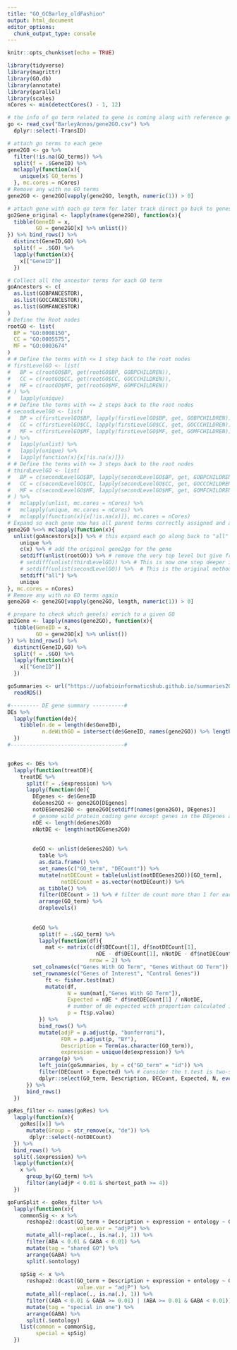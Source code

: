 ```yaml
---
title: "GO_GCBarley_oldFashion"
output: html_document
editor_options: 
  chunk_output_type: console
---
```


```r
knitr::opts_chunk$set(echo = TRUE)
```

```r
library(tidyverse)
library(magrittr)
library(GO.db)
library(annotate)
library(parallel)
library(scales)
nCores <- min(detectCores() - 1, 12)
```

```r
# the info of go term related to gene is coming along with reference genome and genome annotation of Morex v2 (2019)
go <- read_csv("BarleyAnnos/gene2GO.csv") %>% 
  dplyr::select(-TransID)

# attach go terms to each gene
gene2GO <- go %>%
  filter(!is.na(GO_terms)) %>%
  split(f = .$GeneID) %>%
  mclapply(function(x){
    unique(x$`GO_terms`)
  }, mc.cores = nCores)
# Remove any with no GO terms
gene2GO <- gene2GO[vapply(gene2GO, length, numeric(1)) > 0]

# attach gene with each go term for later track direct go back to genes
go2Gene_original <- lapply(names(gene2GO), function(x){
  tibble(GeneID = x,
         GO = gene2GO[x] %>% unlist())
}) %>% bind_rows() %>% 
  distinct(GeneID,GO) %>%
  split(f = .$GO) %>%
  lapply(function(x){
    x[["GeneID"]]
  }) 
```

```r
# Collect all the ancestor terms for each GO term
goAncestors <- c(
  as.list(GOBPANCESTOR),
  as.list(GOCCANCESTOR),
  as.list(GOMFANCESTOR)
)
# Define the Root nodes
rootGO <- list(
  BP = "GO:0008150",
  CC = "GO:0005575",
  MF = "GO:0003674"
)
# # Define the terms with <= 1 step back to the root nodes
# firstLevelGO <- list(
#   BP = c(rootGO$BP, get(rootGO$BP, GOBPCHILDREN)),
#   CC = c(rootGO$CC, get(rootGO$CC, GOCCCHILDREN)),
#   MF = c(rootGO$MF, get(rootGO$MF, GOMFCHILDREN))
# ) %>%
#   lapply(unique)
# # Define the terms with <= 2 steps back to the root nodes
# secondLevelGO <- list(
#   BP = c(firstLevelGO$BP, lapply(firstLevelGO$BP, get, GOBPCHILDREN)),
#   CC = c(firstLevelGO$CC, lapply(firstLevelGO$CC, get, GOCCCHILDREN)),
#   MF = c(firstLevelGO$MF, lapply(firstLevelGO$MF, get, GOMFCHILDREN))
# ) %>%
#   lapply(unlist) %>%
#   lapply(unique) %>%
#   lapply(function(x){x[!is.na(x)]})
# # Define the terms with <= 3 steps back to the root nodes
# thirdLevelGO <- list(
#   BP = c(secondLevelGO$BP, lapply(secondLevelGO$BP, get, GOBPCHILDREN)),
#   CC = c(secondLevelGO$CC, lapply(secondLevelGO$CC, get, GOCCCHILDREN)),
#   MF = c(secondLevelGO$MF, lapply(secondLevelGO$MF, get, GOMFCHILDREN))
# ) %>%
#   mclapply(unlist, mc.cores = nCores) %>%
#   mclapply(unique, mc.cores = nCores) %>%
#   mclapply(function(x){x[!is.na(x)]}, mc.cores = nCores)
# Expand so each gene now has all parent terms correctly assigned and also removing GO terms which are 3rd level or below
gene2GO %<>% mclapply(function(x){
  unlist(goAncestors[x]) %>% # this expand each go along back to "all" node,but start with 1 step upper level
    unique %>%
    c(x) %>% # add the original gene2go for the gene
    setdiff(unlist(rootGO)) %>% # remove the very top level but give free level yo choose with additional info in goSummaries 
    # setdiff(unlist(thirdLevelGO)) %>% # This is now one step deeper into the go terms
    # setdiff(unlist(secondLevelGO)) %>%  # This is the original method
    setdiff("all") %>% 
    unique
}, mc.cores = nCores)
# Remove any with no GO terms again
gene2GO <- gene2GO[vapply(gene2GO, length, numeric(1)) > 0]

# prepare to check which gene(s) enrich to a given GO
go2Gene <- lapply(names(gene2GO), function(x){
  tibble(GeneID = x,
         GO = gene2GO[x] %>% unlist())
}) %>% bind_rows() %>% 
  distinct(GeneID,GO) %>%
  split(f = .$GO) %>%
  lapply(function(x){
    x[["GeneID"]]
  }) 

goSummaries <- url("https://uofabioinformaticshub.github.io/summaries2GO/data/goSummaries.RDS") %>%
  readRDS()
```

```r
#--------- DE gene summary ----------#
DEs %>% 
  lapply(function(de){
    tibble(n.de = length(de$GeneID),
           n.deWithGO = intersect(de$GeneID, names(gene2GO)) %>% length())
  })
#------------------------------------#


goRes <- DEs %>% 
  lapply(function(treatDE){
    treatDE %>% 
      split(f = .$expression) %>% 
      lapply(function(de){
        DEgenes <- de$GeneID
        deGenes2GO <- gene2GO[DEgenes]
        notDEGenes2GO <- gene2GO[setdiff(names(gene2GO), DEgenes)] 
        # genome wild protein coding gene except genes in the DEgenes as background
        nDE <- length(deGenes2GO)
        nNotDE <- length(notDEGenes2GO)
        
        
        deGO <- unlist(deGenes2GO) %>% 
          table %>%
          as.data.frame() %>%
          set_names(c("GO_term", "DECount")) %>%
          mutate(notDECount = table(unlist(notDEGenes2GO))[GO_term],
                 notDECount = as.vector(notDECount)) %>%
          as_tibble() %>%
          filter(DECount > 1) %>% # filter de count more than 1 for each go terms
          arrange(GO_term) %>%
          droplevels() 
          
        
        deGO %>%
          split(f = .$GO_term) %>%
          lapply(function(df){
            mat <- matrix(c(df$DECount[1], df$notDECount[1],
                            nDE - df$DECount[1], nNotDE - df$notDECount[1]),
                          nrow = 2) %>% 
        set_colnames(c("Genes With GO Term", "Genes Without GO Term")) %>% 
        set_rownames(c("Genes of Interest", "Control Genes"))
            ft <- fisher.test(mat)
            mutate(df, 
                   N = sum(mat[,"Genes With GO Term"]),
                   Expected = nDE * df$notDECount[1] / nNotDE,
                   # number of de expected with proportion calculated in control set
                   p = ft$p.value)
          }) %>%
          bind_rows() %>%
          mutate(adjP = p.adjust(p, "bonferroni"),
                 FDR = p.adjust(p, "BY"),
                 Description = Term(as.character(GO_term)),
                 expression = unique(de$expression)) %>%
          arrange(p) %>%
          left_join(goSummaries, by = c("GO_term" = "id")) %>%
          filter(DECount > Expected) %>% # consider the t.test is two-sided
          dplyr::select(GO_term, Description, DECount, Expected, N, everything())
      }) %>% 
      bind_rows()
  })
```

```r
goRes_filter <- names(goRes) %>% 
  lapply(function(x){
    goRes[[x]] %>% 
      mutate(Group = str_remove(x, "de")) %>% 
       dplyr::select(-notDECount)
  }) %>% 
  bind_rows() %>% 
  split(.$expression) %>% 
  lapply(function(x){
    x %>% 
      group_by(GO_term) %>% 
      filter(any(adjP < 0.01 & shortest_path >= 4))
  })

goFunSplit <- goRes_filter %>% 
  lapply(function(x){
    commonSig <- x %>%
      reshape2::dcast(GO_term + Description + expression + ontology ~ Group, 
                      value.var = "adjP") %>%
      mutate_all(~replace(., is.na(.), 1)) %>% 
      filter(ABA < 0.01 & GABA < 0.01) %>% 
      mutate(tag = "shared GO") %>% 
      arrange(GABA) %>% 
      split(.$ontology)
    
    spSig <- x %>%
      reshape2::dcast(GO_term + Description + expression + ontology ~ Group, 
                      value.var = "adjP") %>%
      mutate_all(~replace(., is.na(.), 1)) %>% 
      filter((ABA < 0.01 & GABA >= 0.01) | (ABA >= 0.01 & GABA < 0.01)) %>% 
      mutate(tag = "special in one") %>% 
      arrange(GABA) %>% 
      split(.$ontology)
    list(common = commonSig,
         special = spSig)
  })
```


